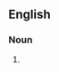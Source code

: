 ==English==

===Noun===
{{head|en|noun plural form|head=[[western|Western]] [[Europeans]]}}

# {{plural of|Western European|lang=en}}